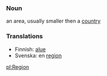 ===Noun===
an area, usually smaller then a [[country]]

===Translations===
*Finnish: [[alue]]
*Svenska: en [[region]]

[[pl:Region]]